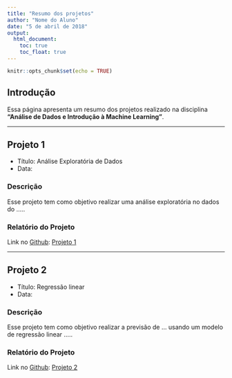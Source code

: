 ---
title: "Resumo dos projetos"
author: "Nome do Aluno"
date: "5 de abril de 2018"
output: 
  html_document:
    toc: true
    toc_float: true
---

```{r setup, include=FALSE}
knitr::opts_chunk$set(echo = TRUE)
```

## Introdução

Essa página apresenta um resumo dos projetos realizado na disciplina **"Análise de Dados e Introdução à Machine Learning"**.

***

## Projeto 1

* Título: Análise Exploratória de Dados
* Data:

### Descrição
Esse projeto tem como objetivo realizar uma análise exploratória no dados do .....

### Relatório do Projeto

Link no [Github](<https://github.com/Efsilvaa>): [Projeto 1](projetos/projeto1.html)

***

## Projeto 2

* Título: Regressão linear
* Data:

### Descrição
Esse projeto tem como objetivo realizar a previsão de ... usando um modelo de regressão linear .....

### Relatório do Projeto

Link no [Github](<https://github.com/Efsilvaa>): [Projeto 2](projetos/projeto1.html)